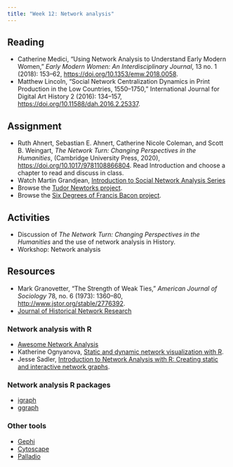 ```yaml
---
title: "Week 12: Network analysis"
---
```



## Reading
- Catherine Medici, "Using Network Analysis to Understand Early Modern Women," *Early Modern Women: An Interdisciplinary Journal*, 13 no. 1 (2018): 153–62, <https://doi.org/10.1353/emw.2018.0058>.
- Matthew Lincoln, "Social Network Centralization Dynamics in Print Production in the Low Countries, 1550–1750," International Journal for Digital Art History 2 (2016): 134–157, <https://doi.org/10.11588/dah.2016.2.25337>.

## Assignment
- Ruth Ahnert, Sebastian E. Ahnert, Catherine Nicole Coleman, and Scott B. Weingart, *The Network Turn: Changing Perspectives in the Humanities*, (Cambridge University Press, 2020), <https://doi.org/10.1017/9781108866804>. Read Introduction and choose a chapter to read and discuss in class.
- Watch Martin Grandjean, [Introduction to Social Network Analysis Series](https://youtu.be/lnLW6ITFY3M?si=XI2VWIOOYTDusKLU)
- Browse the [Tudor Newtorks project](http://tudornetworks.net).
- Browse the [Six Degrees of Francis Bacon project](http://sixdegreesoffrancisbacon.com).

## Activities
- Discussion of *The Network Turn: Changing Perspectives in the Humanities* and the use of network analysis in History.
- Workshop: Network analysis

## Resources
- Mark Granovetter, “The Strength of Weak Ties,” *American Journal of Sociology* 78, no. 6 (1973): 1360–80, <http://www.jstor.org/stable/2776392>.
- [Journal of Historical Network Research](https://jhnr.uni.lu/index.php/jhnr)

### Network analysis with R
- [Awesome Network Analysis](https://github.com/briatte/awesome-network-analysis)
- Katherine Ognyanova, [Static and dynamic network visualization with R](https://kateto.net/network-visualization).
- Jesse Sadler, [Introduction to Network Analysis with R: Creating static and interactive network graphs](https://www.jessesadler.com/post/network-analysis-with-r/).

### Network analysis R packages
- [igraph](https://r.igraph.org)
- [ggraph](https://ggraph.data-imaginist.com)

### Other tools
- [Gephi](https://gephi.org/)
- [Cytoscape](https://cytoscape.org/)
- [Palladio](http://hdlab.stanford.edu/palladio/)
